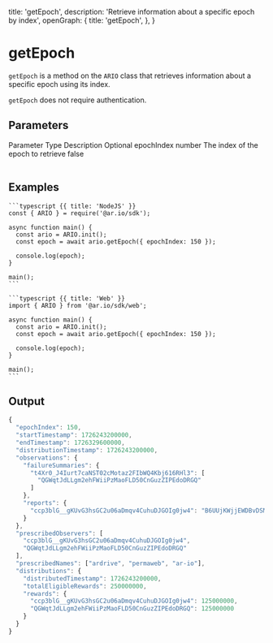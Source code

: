 
  title: 'getEpoch',
  description: 'Retrieve information about a specific epoch by index',
  openGraph: {
    title: 'getEpoch',
  },
}

<HeroPattern />

# getEpoch

`getEpoch` is a method on the `ARIO` class that retrieves information about a specific epoch using its index.

`getEpoch` does not require authentication.

## Parameters

<Table>
  <Table.Head>
    <Table.Row>
      <Table.Header>Parameter</Table.Header>
      <Table.Header>Type</Table.Header>
      <Table.Header>Description</Table.Header>
      <Table.Header>Optional</Table.Header>
    </Table.Row>
  </Table.Head>
  <Table.Body>
    <Table.Row>
      <Table.Cell className="font-semibold">epochIndex</Table.Cell>
      <Table.Cell>number</Table.Cell>
      <Table.Cell>The index of the epoch to retrieve</Table.Cell>
      <Table.Cell>false</Table.Cell>
    </Table.Row>
  </Table.Body>
</Table>

## Examples

<CodeGroup title="getEpoch">

    ```typescript {{ title: 'NodeJS' }}
    const { ARIO } = require('@ar.io/sdk');

    async function main() {
      const ario = ARIO.init();
      const epoch = await ario.getEpoch({ epochIndex: 150 });

      console.log(epoch);
    }

    main();
    ```

    ```typescript {{ title: 'Web' }}
    import { ARIO } from '@ar.io/sdk/web';

    async function main() {
      const ario = ARIO.init();
      const epoch = await ario.getEpoch({ epochIndex: 150 });

      console.log(epoch);
    }

    main();
    ```

</CodeGroup>

## Output

```js
{
  "epochIndex": 150,
  "startTimestamp": 1726243200000,
  "endTimestamp": 1726329600000,
  "distributionTimestamp": 1726243200000,
  "observations": {
    "failureSummaries": {
      "t4Xr0_J4Iurt7caNST02cMotaz2FIbWQ4Kbj616RHl3": [
        "QGWqtJdLLgm2ehFWiiPzMaoFLD50CnGuzZIPEdoDRGQ"
      ]
    },
    "reports": {
      "ccp3blG__gKUvG3hsGC2u06aDmqv4CuhuDJGOIg0jw4": "B6UUjKWjjEWDBvDSMXWNmymfwvgR9EN27z5FTkEVlX4"
    }
  },
  "prescribedObservers": [
    "ccp3blG__gKUvG3hsGC2u06aDmqv4CuhuDJGOIg0jw4",
    "QGWqtJdLLgm2ehFWiiPzMaoFLD50CnGuzZIPEdoDRGQ"
  ],
  "prescribedNames": ["ardrive", "permaweb", "ar-io"],
  "distributions": {
    "distributedTimestamp": 1726243200000,
    "totalEligibleRewards": 250000000,
    "rewards": {
      "ccp3blG__gKUvG3hsGC2u06aDmqv4CuhuDJGOIg0jw4": 125000000,
      "QGWqtJdLLgm2ehFWiiPzMaoFLD50CnGuzZIPEdoDRGQ": 125000000
    }
  }
}
```
